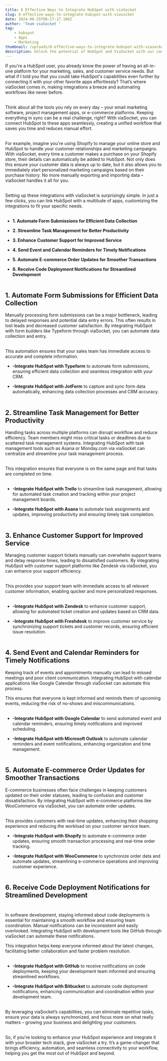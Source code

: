 ```yaml
---
title: 6 Effective Ways to Integrate HubSpot with viaSocket
slug: 6-effective-ways-to-integrate-hubspot-with-viasocket
date: 2024-06-25T08:17:17.106Z
author: 'Team viaSocket '
tag:
    - hubspot
    - Apps
    - Marketing
thumbnail: /uploads/6-effective-ways-to-integrate-hubspot-with-viasocket.jpg
description: Unlock the potential of HubSpot and ViaSocket with our comprehensive guide to 6 effective integration techniques. Elevate your marketing game!
---
```


If you're a HubSpot user, you already know the power of having an all-in-one platform for your marketing, sales, and customer service needs. But what if I told you that you could take HubSpot's capabilities even further by connecting it with your other favorite apps effortlessly? That’s where viaSocket comes in, making integrations a breeze and automating workflows like never before.<br /><br />

Think about all the tools you rely on every day – your email marketing software, project management apps, or e-commerce platforms. Keeping everything in sync can be a real challenge, right? With viaSocket, you can connect HubSpot to these apps seamlessly, creating a unified workflow that saves you time and reduces manual effort.<br /><br />

For example, imagine you're using Shopify to manage your online store and HubSpot to handle your customer relationships and marketing campaigns. With viaSocket, every time a customer makes a purchase on your Shopify store, their details can automatically be added to HubSpot. Not only does this ensure your customer data is always up to date, but it also allows you to immediately start personalized marketing campaigns based on their purchase history. No more manually exporting and importing data – viaSocket handles it all for you.<br /><br />

Setting up these integrations with viaSocket is surprisingly simple. In just a few clicks, you can link HubSpot with a multitude of apps, customizing the integrations to fit your specific needs.<br /><br />

-   **1. Automate Form Submissions for Efficient Data Collection**<br />

-   **2. Streamline Task Management for Better Productivity**<br />

-   **3. Enhance Customer Support for Improved Service**<br />

-   **4. Send Event and Calendar Reminders for Timely Notifications**<br />

-   **5. Automate E-commerce Order Updates for Smoother Transactions**<br />

-   **6. Receive Code Deployment Notifications for Streamlined Development**<br /><br />

## **1. Automate Form Submissions for Efficient Data Collection**

Manually processing form submissions can be a major bottleneck, leading to delayed responses and potential data entry errors. This often results in lost leads and decreased customer satisfaction. By integrating HubSpot with form builders like Typeform through viaSocket, you can automate data collection and entry.<br /><br />

This automation ensures that your sales team has immediate access to accurate and complete information.<br />

-   **-Integrate HubSpot with Typeform** to automate form submissions, ensuring efficient data collection and seamless integration with your CRM.

-   **-Integrate HubSpot with JotForm** to capture and sync form data automatically, enhancing data collection processes and CRM accuracy.<br /><br />

## **2. Streamline Task Management for Better Productivity**

Handling tasks across multiple platforms can disrupt workflow and reduce efficiency. Team members might miss critical tasks or deadlines due to scattered task management systems. Integrating HubSpot with task management tools such as Asana or Monday.com via viaSocket can centralize and streamline your task management process.<br /><br />

This integration ensures that everyone is on the same page and that tasks are completed on time.<br /><br />

-   **-Integrate HubSpot with Trello** to streamline task management, allowing for automated task creation and tracking within your project management boards.

-   **-Integrate HubSpot with Asana** to automate task assignments and updates, improving productivity and ensuring timely task completion.<br /><br />

## **3. Enhance Customer Support for Improved Service**<br />

Managing customer support tickets manually can overwhelm support teams and delay response times, leading to dissatisfied customers. By integrating HubSpot with customer support platforms like Zendesk via viaSocket, you can enhance your support efficiency.<br /><br />

This provides your support team with immediate access to all relevant customer information, enabling quicker and more personalized responses.<br /><br />

-   **-Integrate HubSpot with Zendesk** to enhance customer support, allowing for automated ticket creation and updates based on CRM data.

-   **-Integrate HubSpot with Freshdesk** to improve customer service by synchronizing support tickets and customer records, ensuring efficient issue resolution.<br /><br />

## **4. Send Event and Calendar Reminders for Timely Notifications**<br />

Keeping track of events and appointments manually can lead to missed meetings and poor client communication. Integrating HubSpot with calendar applications like Google Calendar through viaSocket can automate this process.

This ensures that everyone is kept informed and reminds them of upcoming events, reducing the risk of no-shows and miscommunications.<br /><br />

-   **-Integrate HubSpot with Google Calendar** to send automated event and calendar reminders, ensuring timely notifications and improved scheduling.<br />

-   **-Integrate HubSpot with Microsoft Outlook** to automate calendar reminders and event notifications, enhancing organization and time management.<br /><br />

## **5. Automate E-commerce Order Updates for Smoother Transactions**

E-commerce businesses often face challenges in keeping customers updated on their order statuses, leading to confusion and customer dissatisfaction. By integrating HubSpot with e-commerce platforms like WooCommerce via viaSocket, you can automate order updates.<br /><br />

This provides customers with real-time updates, enhancing their shopping experience and reducing the workload on your customer service team.

-   **-Integrate HubSpot with Shopify** to automate e-commerce order updates, ensuring smooth transaction processing and real-time order tracking.

-   **-Integrate HubSpot with WooCommerce** to synchronize order data and automate updates, streamlining e-commerce operations and improving customer experience.<br /><br />

## **6. Receive Code Deployment Notifications for Streamlined Development**<br /><br />

In software development, staying informed about code deployments is essential for maintaining a smooth workflow and ensuring team coordination. Manual notifications can be inconsistent and easily overlooked. Integrating HubSpot with development tools like GitHub through viaSocket can automate these notifications.

This integration helps keep everyone informed about the latest changes, facilitating better collaboration and faster problem resolution.<br /><br />

-   **-Integrate HubSpot with GitHub** to receive notifications on code deployments, keeping your development team informed and ensuring streamlined workflows.

-   **-Integrate HubSpot with Bitbucket** to automate code deployment notifications, enhancing communication and coordination within your development team.<br /><br />

By leveraging viaSocket’s capabilities, you can eliminate repetitive tasks, ensure your data is always synchronized, and focus more on what really matters – growing your business and delighting your customers.<br /><br />

So, if you're looking to enhance your HubSpot experience and integrate it with your broader tech stack, give viaSocket a try. It’s a game-changer that brings efficiency, automation, and seamless connectivity to your workflow, helping you get the most out of HubSpot and beyond.
